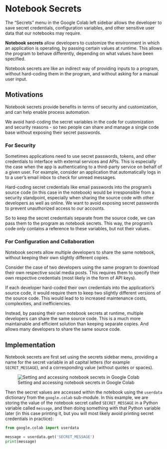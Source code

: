 
# Notebook Secrets

The "Secrets" menu in the Google Colab left sidebar allows the developer to save secret credentials, configuration variables, and other sensitive user data that our notebooks may require.

**Notebook secrets** allow developers to customize the environment in which an application is operating, by passing certain values at runtime. This allows the program to behave differently, depending on what values have been specified.

Notebook secrets are like an indirect way of providing inputs to a program, without hard-coding them in the program, and without asking for a manual user input.


## Motivations

Notebook secrets provide benefits in terms of security and customization, and can help enable process automation.

We avoid hard-coding the secret variables in the code for customization and security reasons - so two people can share and manage a single code base without exposing their secret passwords.

### For Security

Sometimes applications need to use secret passwords, tokens, and other credentials to interface with external services and APIs. This is especially the case when the app is authenticating to a third-party service on behalf of a given user. For example, consider an application that automatically logs in to a user's email inbox to check for unread messages.

Hard-coding secret credentials like email passwords into the program's source code (in this case in the notebook) would be irresponsible from a security standpoint, especially when sharing the source code with other developers as well as online. We want to avoid exposing secret passwords to prevent unauthorized access to our accounts.

So to keep the secret credentials separate from the source code, we can pass them to the program as notebook secrets. This way, the program's code only contains a reference to these variables, but not their values.


### For Configuration and Collaboration

Notebook secrets allow multiple developers to share the same notebook, without keeping their own slightly different copies.

::: {.callout-tip title="Benefits of Notebook Secrets"}

Consider the case of two developers using the same program to download their own respective social media posts. This requires them to specify their own respective credentials (most likely in the form of API keys).

If each developer hard-coded their own credentials into the application's source code, it would require them to keep two slightly different versions of the source code. This would lead to to increased maintenance costs, complexities, and inefficiencies.

Instead, by passing their own notebook secrets at runtime, multiple developers can share the same source code. This is a much more maintainable and efficient solution than keeping separate copies. And allows many developers to share the same source code.
:::


## Implementation


Notebook secrets are first set using the secrets sidebar menu, providing a name for the secret variable in all capital letters (for example `SECRET_MESSAGE`), and a corresponding value (without quotes or spaces).

![Setting and accessing notebook secrets in Google Colab](../../../images/colab-notebook-secrets.png)

Then the secret values are accessed within the notebook using the `userdata` dictionary from the `google.colab` sub-module. In this example, we are storing the value of the notebook secret called `SECRET_MESSAGE` in a Python variable called `message`, and then doing something with that Python variable later (in this case printing it, but you will most likely avoid printing secret credentials in practice):


```py
from google.colab import userdata

message = userdata.get('SECRET_MESSAGE')
print(message)
```
